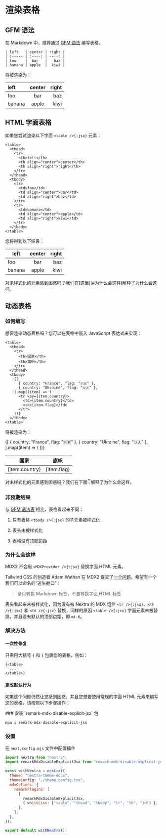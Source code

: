
# 渲染表格

## GFM 语法

在 Markdown 中，推荐通过 [GFM 语法](https://github.github.com/gfm/#tables-extension-) 编写表格。

```mdx filename="Markdown"
| left   | center | right |
| :----- | :----: | ----: |
| foo    |  bar   |   baz |
| banana | apple  |  kiwi |
```

将被渲染为：

| left   | center | right |
| :----- | :----: | ----: |
| foo    |  bar   |   baz |
| banana | apple  |  kiwi |

## HTML 字面表格

如果您尝试渲染以下字面 `<table />{:jsx}` 元素：

```mdx filename="Markdown"
<table>
  <thead>
    <tr>
      <th>left</th>
      <th align="center">center</th>
      <th align="right">right</th>
    </tr>
  </thead>
  <tbody>
    <tr>
      <td>foo</td>
      <td align="center">bar</td>
      <td align="right">baz</td>
    </tr>
    <tr>
      <td>banana</td>
      <td align="center">apple</td>
      <td align="right">kiwi</td>
    </tr>
  </tbody>
</table>
```

您将得到以下结果：

<table>
  <thead>
    <tr>
      <th>left</th>
      <th align="center">center</th>
      <th align="right">right</th>
    </tr>
  </thead>
  <tbody>
    <tr>
      <td>foo</td>
      <td align="center">bar</td>
      <td align="right">baz</td>
    </tr>
    <tr>
      <td>banana</td>
      <td align="center">apple</td>
      <td align="right">kiwi</td>
    </tr>
  </tbody>
</table>

<Callout type="warning">
  对未样式化的元素感到困惑吗？我们在[这里](#为什么会这样)解释了为什么会这样。
</Callout>

## 动态表格

### 如何编写

想要渲染动态表格吗？您可以在表格中嵌入 JavaScript 表达式来实现：

```mdx filename="Markdown"
<table>
  <thead>
    <tr>
      <th>国家</th>
      <th>旗帜</th>
    </tr>
  </thead>
  <tbody>
    {[
      { country: "France", flag: "🇫🇷" },
      { country: "Ukraine", flag: "🇺🇦" },
    ].map((item) => (
      <tr key={item.country}>
        <td>{item.country}</td>
        <td>{item.flag}</td>
      </tr>
    ))}
  </tbody>
</table>
```

将被渲染为：

<table>
  <thead>
    <tr>
      <th>国家</th>
      <th>旗帜</th>
    </tr>
  </thead>
  <tbody>
    {[
      { country: "France", flag: "🇫🇷" },
      { country: "Ukraine", flag: "🇺🇦" },
    ].map((item) => (
      <tr key={item.country}>
        <td>{item.country}</td>
        <td>{item.flag}</td>
      </tr>
    ))}
  </tbody>
</table>

<Callout type="warning">
  对未样式化的元素感到困惑吗？我们在下面👇解释了为什么会这样。
</Callout>

### 非预期结果

与 [GFM 语法表](#gfm-语法) 相比，表格看起来不同：

1. 只有表体 `<tbody />{:jsx}` 的子元素被样式化

2. 表头未被样式化

3. 表格没有顶部边距

### 为什么会这样

MDX2 不会用 `<MDXProvider />{:jsx}` 替换字面 HTML 元素。

Tailwind CSS 的创造者 Adam Wathan 在 MDX2 提交了[一个问题](https://github.com/mdx-js/mdx/issues/821)，希望有一个我们可以命名的“逃生舱口”：

> 请只转换 Markdown 标签，不要转换字面 HTML 标签

表头看起来未被样式化，因为没有被 Nextra 的 MDX 组件 `<tr />{:jsx}`、`<th />{:jsx}` 和 `<td />{:jsx}` 替换，同样的原因 `<table />{:jsx}` 字面元素未被替换，并且没有默认的顶部边距，即 `mt-6`。

### 解决方法

#### 一次性修复

只需用大括号 `{` 和 `}` 包裹您的表格，例如：

```text filename="Markdown"
{<table>
  ...
</table>}
```

#### 更改默认行为

如果这个问题仍然让您感到困惑，并且您想要使用常规的字面 HTML 元素来编写您的表格，请按照以下步骤操作：

<Steps>
### 安装 `remark-mdx-disable-explicit-jsx` 包

```sh npm2yarn
npm i remark-mdx-disable-explicit-jsx
```

### 设置

在 `next.config.mjs` 文件中配置插件

```js filename="next.config.mjs" {2,8-13}
import nextra from "nextra";
import remarkMdxDisableExplicitJsx from "remark-mdx-disable-explicit-jsx";

const withNextra = nextra({
  theme: "nextra-theme-docs",
  themeConfig: "./theme.config.tsx",
  mdxOptions: {
    remarkPlugins: [
      [
        remarkMdxDisableExplicitJsx,
        { whiteList: ["table", "thead", "tbody", "tr", "th", "td"] },
      ],
    ],
  },
});

export default withNextra();
```

</Steps>
